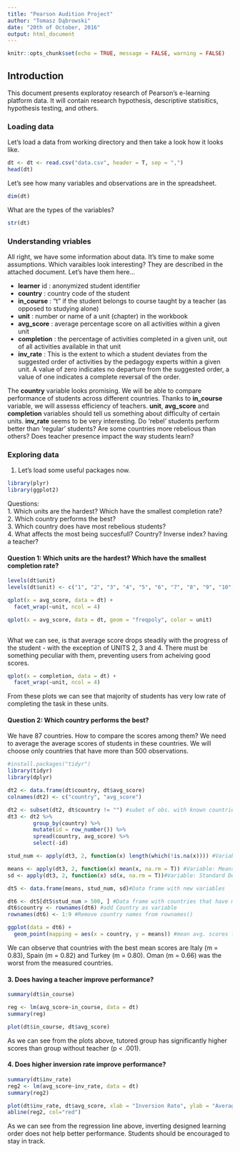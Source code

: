 ---
title: "Pearson Audition Project"
author: "Tomasz Dąbrowski"
date: "20th of October, 2016"
output: html_document
---

```{r setup, include=FALSE}
knitr::opts_chunk$set(echo = TRUE, message = FALSE, warning = FALSE)
```

## Introduction
This document presents exploratoy research of Pearson's e-learning platform data. It will contain research hypothesis, descriptive statisitics, hypothesis testing, and others.

### Loading data
Let's load a data from working directory and then take a look how it looks like. 
```{r data}
dt <- dt <- read.csv("data.csv", header = T, sep = ",")
head(dt)

```
Let's see how many variables and observations are in the spreadsheet.
```{r dims}
dim(dt)
```
What are the types of the variables?
```{r types}
str(dt)
```

### Understanding vriables 
All right, we have some information about data. It's time to make some assumptions. Which varaibles look interesting? They are described in the attached document. Let's have them here...

* __learner__ id : anonymized student identifier
* __country__ : country code of the student
* __in_course__ : “t” if the student belongs to course taught by a teacher (as opposed
to studying alone)
* __unit__ : number or name of a unit (chapter) in the workbook
* __avg_score__ : average percentage score on all activities within a given unit
* __completion__ : the percentage of activities completed in a given unit, out of all
activities available in that unit
* __inv_rate__ : This is the extent to which a student deviates from the suggested
order of activities by the pedagogy experts within a given unit. A value of zero
indicates no departure from the suggested order, a value of one indicates a
complete reversal of the order.

The __country__ variable looks promising. We will be able to compare performance of students across different countries. Thanks to __in_course__ variable, we will assesss efficiency of teachers. __unit__, __avg_score__ and __completion__ variables should tell us something about difficulty of certain units. __inv_rate__ seems to be very interesting. Do 'rebel' students perform better than 'regular' students? Are some countries more rebelious than others? Does teacher presence impact the way students learn?

### Exploring data
1. 
Let's load some useful packages now.

```{r libraries}

library(plyr)
library(ggplot2)
```



Questions:  
1. Which units are the hardest? Which have the smallest completion rate?  
2. Which country performs the best?  
3. Which country does have most rebelious students?  
4. What affects the most being succesfull? Country? Inverse index? having a teacher?  


#### Question 1: Which units are the hardest? Which have the smallest completion rate? 
```{r question1}

levels(dt$unit)
levels(dt$unit) <- c("1", "2", "3", "4", "5", "6", "7", "8", "9", "10", "11", "12", "REVIEW 1", "REVIEW 2", "REVIEW 3", "REVIEW 4", "VIDEO PODCASTS") 

qplot(x = avg_score, data = dt) +
  facet_wrap(~unit, ncol = 4)

qplot(x = avg_score, data = dt, geom = "freqpoly", color = unit)
  
```
  
What we can see, is that average score drops steadily with the progress of the student - with the exception of UNITS 2, 3 and 4. There must be something peculiar with them, preventing users from acheiving good scores. 

```{r completion}
qplot(x = completion, data = dt) +
  facet_wrap(~unit, ncol = 4)
```

From these plots we can see that majority of students has very low rate of completing the task in these units.

#### Question 2: Which country performs the best?  
We have 87 countries. How to compare the scores among them?
We need to average the average scores of students in these countries. We will choose only countries that have more than 500 observations. 
```{r question 2}
#install.packages("tidyr")
library(tidyr)
library(dplyr)

dt2 <- data.frame(dt$country, dt$avg_score)
colnames(dt2) <- c("country", "avg_score")

dt2 <- subset(dt2, dt$country != "") #subet of obs. with known countries
dt3 <- dt2 %>%
        group_by(country) %>%
        mutate(id = row_number()) %>%
        spread(country, avg_score) %>%
        select(-id)

stud_num <- apply(dt3, 2, function(x) length(which(!is.na(x)))) #Variable: How many non-NA's is there in a column?

means <- apply(dt3, 2, function(x) mean(x, na.rm = T)) #Variable: Means of average scores for every country
sd <- apply(dt3, 2, function(x) sd(x, na.rm = T))#Variable: Standard Deviation from the mean

dt5 <- data.frame(means, stud_num, sd)#Data frame with new variables

dt6 <- dt5[dt5$stud_num > 500, ] #Data frame with countries that have more than 500 observations
dt6$country <- rownames(dt6) #add Country as variable
rownames(dt6) <- 1:9 #Remove country names from rownames()

ggplot(data = dt6) +
  geom_point(mapping = aes(x = country, y = means)) #mean avg. scores for every country

```
We can observe that countries with the best mean scores are Italy (m = 0.83), Spain (m = 0.82) and Turkey (m = 0.80). Oman (m = 0.66) was the worst from the measured countries. 

#### 3. Does having a teacher improve performance? 
```{r teacher_vs_performance}
summary(dt$in_course)

reg <- lm(avg_score~in_course, data = dt)
summary(reg)

plot(dt$in_course, dt$avg_score)

```
  
As we can see from the plots above, tutored group has significantly higher scores than group without teacher (p < .001). 

#### 4. Does higher inversion rate improve performance?
```{r inv_vs_perf}
summary(dt$inv_rate)
reg2 <- lm(avg_score~inv_rate, data = dt)
summary(reg2)

plot(dt$inv_rate, dt$avg_score, xlab = "Inversion Rate", ylab = "Average Score")
abline(reg2, col="red")

```
  
As we can see from the regression line above, inverting designed learning order does not help better performance. Students should be encouraged to stay in track.  
